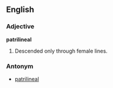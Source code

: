 ==English==

===Adjective===
'''patrilineal'''

#Descended only through female lines.

===Antonym===
*[[patrilineal]]